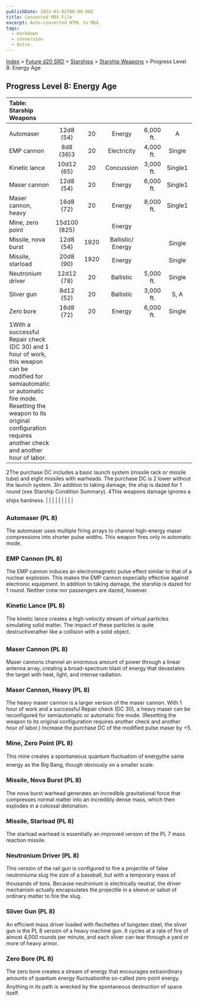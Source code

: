 ```yaml
---
publishDate: 2023-01-02T00:00:00Z
title: Converted MDX File
excerpt: Auto-converted HTML to MDX.
tags:
  - markdown
  - conversion
  - Astro
---
```






[Index](-index) > [Future d20 SRD](future-d20-srd-index) > [Starships](future-d20-srd-starships-index) > [Starship Weapons](future-d20-srd-starships-starship-weapons-index) > Progress Level 8: Energy Age




## Progress Level 8: Energy Age


| Table: Starship Weapons |  |  |  |  |  |  |  |  |
| :------------------------- | :--: | :--: | :--: | :--: | :--: | :--: | :--: | --: |
|  |  |  |  |  |  |  |  |  |
| Automaser | 12d8 (54) | 20 | Energy | 6,000 ft. | A | Colossal | 40 | Res (+2) |
| EMP cannon | 8d8 (36)3 | 20 | Electricity | 4,000 ft. | Single | Gargantuan | 41 | Res (+2) |
| Kinetic lance | 10d12 (65) | 20 | Concussion | 3,000 ft. | Single1 | Colossal | 42 | Res (+2) |
| Maser cannon | 12d8 (54) | 20 | Energy | 6,000 ft. | Single1 | Gargantuan | 40 | Lic (+1) |
| Maser cannon, heavy | 16d8 (72) | 20 | Energy | 8,000 ft. | Single1 | Colossal | 44 | Res (+2) |
| Mine, zero point | 15d100 (825) |  | Energy |  |  | Colossal | 48 | Mil (+3) |
| Missile, nova burst | 12d8 (54) | 1920 | Ballistic/ Energy |  | Single | Gargantuan | 452 | Mil (+3) |
| Missile, starload | 20d8 (90) | 1920 | Energy |  | Single | Huge | 452 | Mil (+3) |
| Neutronium driver | 12d12 (78) | 20 | Ballistic | 5,000 ft. | Single | Colossal | 42 | Mil (+3) |
| Sliver gun | 8d12 (52) | 20 | Ballistic | 3,000 ft. | S, A | Gargantuan | 39 | Res (+2) |
| Zero bore | 16d8 (72) | 20 | Energy | 6,000 ft. | Single | Colossal | 52 | Mil (+3) |
| 1With a successful Repair check (DC 30) and 1 hour of work, this weapon can be modified for semiautomatic or automatic fire mode. Resetting the weapon to its original configuration requires another check and another hour of labor.
2The purchase DC includes a basic launch system (missile rack or missile tube) and eight missiles with warheads. The purchase DC is 2 lower without the launch system.
3In addition to taking damage, the ship is dazed for 1 round (see Starship Condition Summary).
4This weapons damage ignores a ships hardness. |  |  |  |  |  |  |  |  |



### Automaser (PL 8)


The automaser uses multiple firing arrays to channel high-energy maser compressions into shorter pulse widths. This weapon fires only in automatic mode.


### EMP Cannon (PL 8)


The EMP cannon induces an electromagnetic pulse effect similar to that of a nuclear explosion. This makes the EMP cannon especially effective against electronic equipment. In addition to taking damage, the starship is dazed for 1 round. Neither crew nor passengers are dazed, however.


### Kinetic Lance (PL 8)


The kinetic lance creates a high-velocity stream of virtual particles simulating solid matter. The impact of these particles is quite destructiverather like a collision with a solid object.


### Maser Cannon (PL 8)


Maser cannons channel an enormous amount of power through a linear antenna array, creating a broad-spectrum blast of energy that devastates the target with heat, light, and intense radiation.


### Maser Cannon, Heavy (PL 8)


The heavy maser cannon is a larger version of the maser cannon. With 1 hour of work and a successful Repair check (DC 30), a heavy maser can be reconfigured for semiautomatic or automatic fire mode. (Resetting the weapon to its original configuration requires another check and another hour of labor.) Increase the
purchase DC of the modified pulse maser by +5.


### Mine, Zero Point (PL 8)


This mine creates a spontaneous quantum fluctuation of energythe same energy as the Big Bang, though obviously on a smaller scale.


### Missile, Nova Burst (PL 8)


The nova burst warhead generates an incredible gravitational force that compresses normal matter into an incredibly dense mass, which then explodes in a colossal detonation.


### Missile, Starload (PL 8)


The starload warhead is essentially an improved version of the PL 7 mass reaction missile.


### Neutronium Driver (PL 8)


This version of the rail gun is configured to fire a projectile of false neutroniuma slug the size of a baseball, but with a temporary mass of thousands of tons. Because neutronium is electrically neutral, the driver mechanism actually encapsulates the projectile in a sleeve or sabot of ordinary matter to fire the slug.


### Sliver Gun (PL 8)


An efficient mass driver loaded with flechettes of tungsten steel, the sliver gun is the PL 8 version of a heavy machine gun. It cycles at a rate of fire of almost 4,000 rounds per minute, and each sliver can tear through a yard or more of heavy armor.


### Zero Bore (PL 8)


The zero bore creates a stream of energy that encourages extraordinary amounts of quantum energy fluctuationthe so-called zero point energy. Anything in its path is wrecked by the spontaneous destruction of space itself.



